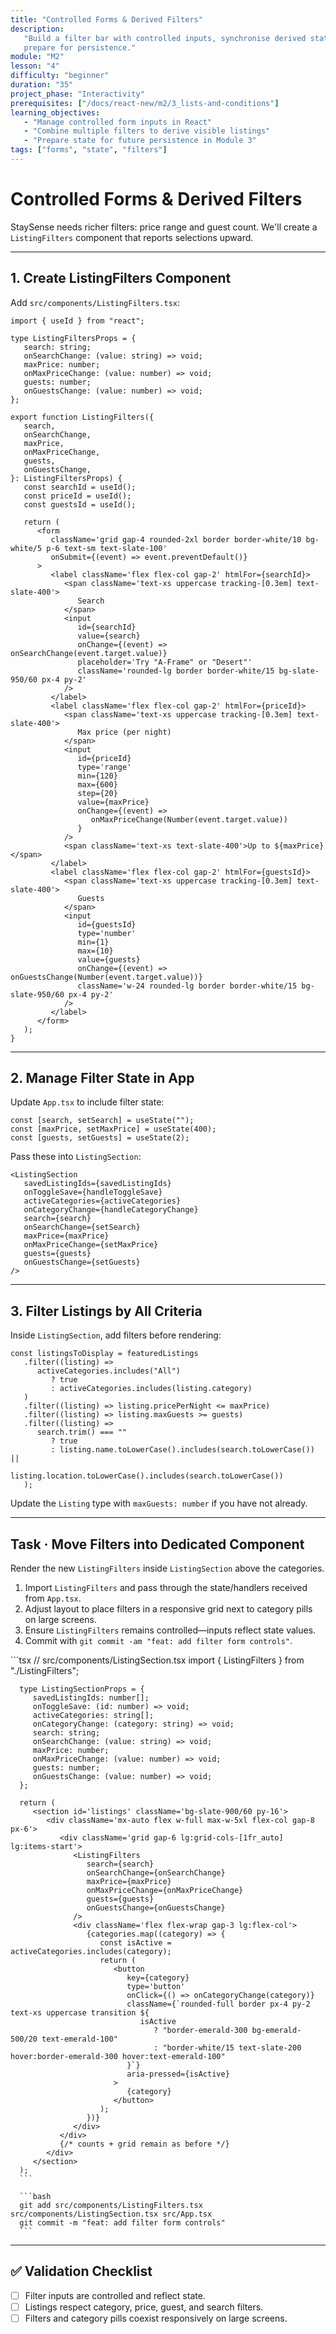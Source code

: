 ```yaml
---
title: "Controlled Forms & Derived Filters"
description:
   "Build a filter bar with controlled inputs, synchronise derived state, and
   prepare for persistence."
module: "M2"
lesson: "4"
difficulty: "beginner"
duration: "35"
project_phase: "Interactivity"
prerequisites: ["/docs/react-new/m2/3_lists-and-conditions"]
learning_objectives:
   - "Manage controlled form inputs in React"
   - "Combine multiple filters to derive visible listings"
   - "Prepare state for future persistence in Module 3"
tags: ["forms", "state", "filters"]
---
```



# Controlled Forms & Derived Filters

StaySense needs richer filters: price range and guest count. We'll create a
`ListingFilters` component that reports selections upward.

---

## 1. Create ListingFilters Component

Add `src/components/ListingFilters.tsx`:

```tsx
import { useId } from "react";

type ListingFiltersProps = {
   search: string;
   onSearchChange: (value: string) => void;
   maxPrice: number;
   onMaxPriceChange: (value: number) => void;
   guests: number;
   onGuestsChange: (value: number) => void;
};

export function ListingFilters({
   search,
   onSearchChange,
   maxPrice,
   onMaxPriceChange,
   guests,
   onGuestsChange,
}: ListingFiltersProps) {
   const searchId = useId();
   const priceId = useId();
   const guestsId = useId();

   return (
      <form
         className='grid gap-4 rounded-2xl border border-white/10 bg-white/5 p-6 text-sm text-slate-100'
         onSubmit={(event) => event.preventDefault()}
      >
         <label className='flex flex-col gap-2' htmlFor={searchId}>
            <span className='text-xs uppercase tracking-[0.3em] text-slate-400'>
               Search
            </span>
            <input
               id={searchId}
               value={search}
               onChange={(event) => onSearchChange(event.target.value)}
               placeholder='Try "A-Frame" or "Desert"'
               className='rounded-lg border border-white/15 bg-slate-950/60 px-4 py-2'
            />
         </label>
         <label className='flex flex-col gap-2' htmlFor={priceId}>
            <span className='text-xs uppercase tracking-[0.3em] text-slate-400'>
               Max price (per night)
            </span>
            <input
               id={priceId}
               type='range'
               min={120}
               max={600}
               step={20}
               value={maxPrice}
               onChange={(event) =>
                  onMaxPriceChange(Number(event.target.value))
               }
            />
            <span className='text-xs text-slate-400'>Up to ${maxPrice}</span>
         </label>
         <label className='flex flex-col gap-2' htmlFor={guestsId}>
            <span className='text-xs uppercase tracking-[0.3em] text-slate-400'>
               Guests
            </span>
            <input
               id={guestsId}
               type='number'
               min={1}
               max={10}
               value={guests}
               onChange={(event) => onGuestsChange(Number(event.target.value))}
               className='w-24 rounded-lg border border-white/15 bg-slate-950/60 px-4 py-2'
            />
         </label>
      </form>
   );
}
```

---

## 2. Manage Filter State in App

Update `App.tsx` to include filter state:

```tsx
const [search, setSearch] = useState("");
const [maxPrice, setMaxPrice] = useState(400);
const [guests, setGuests] = useState(2);
```

Pass these into `ListingSection`:

```tsx
<ListingSection
   savedListingIds={savedListingIds}
   onToggleSave={handleToggleSave}
   activeCategories={activeCategories}
   onCategoryChange={handleCategoryChange}
   search={search}
   onSearchChange={setSearch}
   maxPrice={maxPrice}
   onMaxPriceChange={setMaxPrice}
   guests={guests}
   onGuestsChange={setGuests}
/>
```

---

## 3. Filter Listings by All Criteria

Inside `ListingSection`, add filters before rendering:

```tsx
const listingsToDisplay = featuredListings
   .filter((listing) =>
      activeCategories.includes("All")
         ? true
         : activeCategories.includes(listing.category)
   )
   .filter((listing) => listing.pricePerNight <= maxPrice)
   .filter((listing) => listing.maxGuests >= guests)
   .filter((listing) =>
      search.trim() === ""
         ? true
         : listing.name.toLowerCase().includes(search.toLowerCase()) ||
           listing.location.toLowerCase().includes(search.toLowerCase())
   );
```

Update the `Listing` type with `maxGuests: number` if you have not already.

---

## Task · Move Filters into Dedicated Component

Render the new `ListingFilters` inside `ListingSection` above the categories.

1. Import `ListingFilters` and pass through the state/handlers received from
   `App.tsx`.
2. Adjust layout to place filters in a responsive grid next to category pills on
   large screens.
3. Ensure `ListingFilters` remains controlled—inputs reflect state values.
4. Commit with `git commit -am "feat: add filter form controls"`.

<Accordions type='single' className='mt-4'>
   <Accordion title='Solution Walkthrough'>
      ```tsx
      // src/components/ListingSection.tsx
      import { ListingFilters } from "./ListingFilters";

      type ListingSectionProps = {
         savedListingIds: number[];
         onToggleSave: (id: number) => void;
         activeCategories: string[];
         onCategoryChange: (category: string) => void;
         search: string;
         onSearchChange: (value: string) => void;
         maxPrice: number;
         onMaxPriceChange: (value: number) => void;
         guests: number;
         onGuestsChange: (value: number) => void;
      };

      return (
         <section id='listings' className='bg-slate-900/60 py-16'>
            <div className='mx-auto flex w-full max-w-5xl flex-col gap-8 px-6'>
               <div className='grid gap-6 lg:grid-cols-[1fr_auto] lg:items-start'>
                  <ListingFilters
                     search={search}
                     onSearchChange={onSearchChange}
                     maxPrice={maxPrice}
                     onMaxPriceChange={onMaxPriceChange}
                     guests={guests}
                     onGuestsChange={onGuestsChange}
                  />
                  <div className='flex flex-wrap gap-3 lg:flex-col'>
                     {categories.map((category) => {
                        const isActive = activeCategories.includes(category);
                        return (
                           <button
                              key={category}
                              type='button'
                              onClick={() => onCategoryChange(category)}
                              className={`rounded-full border px-4 py-2 text-xs uppercase transition ${
                                 isActive
                                    ? "border-emerald-300 bg-emerald-500/20 text-emerald-100"
                                    : "border-white/15 text-slate-200 hover:border-emerald-300 hover:text-emerald-100"
                              }`}
                              aria-pressed={isActive}
                           >
                              {category}
                           </button>
                        );
                     })}
                  </div>
               </div>
               {/* counts + grid remain as before */}
            </div>
         </section>
      );
      ```

      ```bash
      git add src/components/ListingFilters.tsx src/components/ListingSection.tsx src/App.tsx
      git commit -m "feat: add filter form controls"
      ```

   </Accordion>
</Accordions>

---

## ✅ Validation Checklist

-  [ ] Filter inputs are controlled and reflect state.
-  [ ] Listings respect category, price, guest, and search filters.
-  [ ] Filters and category pills coexist responsively on large screens.
